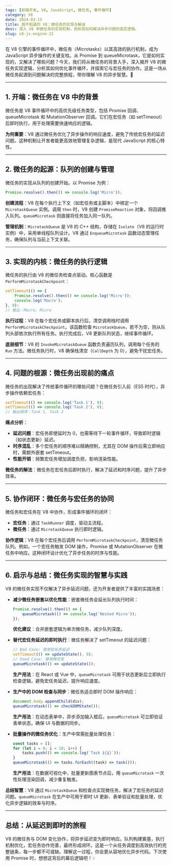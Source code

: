 ```yaml
---
tags: [前端开发, V8, JavaScript, 微任务, 事件循环]
category: V8
date: 2024-03-15
title: 我不知道的 V8：微任务的实现与解谜
desc: 深入 V8 中微任务的实现机制，剖析其如何解决异步问题的底层逻辑。
slug: v8-js-engine-22
---
```


在 V8 引擎的事件循环中，微任务（Microtasks）以其高效的执行机制，成为 JavaScript 异步操作的关键支柱。从 Promise 到 queueMicrotask，它是如何实现的，又解决了哪些问题？今天，我们将从微任务的背景入手，深入揭开 V8 的微任务实现逻辑，分析其如何优化事件循环，并探索它与宏任务的协作。这是一场从微任务起源到问题解决的完整旅程，带你理解 V8 的异步智慧。🚀

---

## 1. 开端：微任务在 V8 中的背景

微任务是 V8 事件循环中的高优先级任务类型，包括 Promise 回调、queueMicrotask 和 MutationObserver 回调。它们在宏任务（如 setTimeout）后即时执行，用于处理需要快速响应的逻辑。

**为何重要**：V8 通过微任务优化了异步操作的响应速度，避免了传统宏任务的延迟问题。这种机制让开发者能更高效地管理复杂逻辑，是现代 JavaScript 的核心特性。

---

## 2. 微任务的起源：队列的创建与管理

微任务的实现从队列的创建开始。以 Promise 为例：

```javascript
Promise.resolve().then(() => console.log('Micro'));
```

**创建流程**：V8 在每个执行上下文（如宏任务或主脚本）中绑定一个 `MicrotaskQueue` 实例。调用 `then` 时，V8 创建 `PromiseReaction` 对象，将回调推入队列。`queueMicrotask` 则直接将任务加入同一队列。

**管理机制**：`MicrotaskQueue` 是 V8 的 C++ 结构，存储在 `Isolate`（V8 的运行时实例）中，采用单线程队列设计。V8 通过 `EnqueueMicrotask` 函数动态管理任务，确保队列与当前上下文关联。

---

## 3. 实现的内核：微任务的执行逻辑

微任务的执行由 V8 的微任务检查点驱动。核心函数是 `PerformMicrotaskCheckpoint`：

```javascript
setTimeout(() => {
    Promise.resolve().then(() => console.log('Micro'));
    console.log('Macro');
}, 0);
// 输出：Macro, Micro
```

**执行过程**：V8 在每个宏任务或脚本执行后，清空调用栈时调用 `PerformMicrotaskCheckpoint`。该函数检查 `MicrotaskQueue`，若不为空，则从队列头部依次执行所有任务。执行完成后，V8 更新队列状态，继续事件循环。

**底层细节**：V8 的 `InvokeMicrotaskQueue` 函数负责遍历队列，调用每个任务的 `Run` 方法。微任务执行时，V8 确保栈清空（`CallDepth` 为 0），避免干扰宏任务。

---

## 4. 问题的根源：微任务出现前的痛点

微任务的出现解决了传统事件循环的哪些问题？在微任务引入前（ES5 时代），异步操作依赖宏任务：

```javascript
setTimeout(() => console.log('Task 1'), 0);
setTimeout(() => console.log('Task 2'), 0);
// 输出顺序：Task 1, Task 2
```

**痛点分析**：

-   **延迟问题**：宏任务即使延时为 0，也需等待下一轮事件循环，导致即时逻辑（如状态更新）延迟。
-   **时序混乱**：多个宏任务的顺序难以精确控制，尤其在 DOM 操作后需立即响应时，需额外嵌套 setTimeout。
-   **性能开销**：频繁宏任务增加调度负担，影响渲染性能。

**微任务的解法**：微任务在宏任务后即时执行，解决了延迟和时序问题，提升了异步效率。

---

## 5. 协作闭环：微任务与宏任务的协同

微任务和宏任务在 V8 中协作，形成事件循环的闭环：

-   **宏任务**：通过 `TaskRunner` 调度，驱动主流程。
-   **微任务**：通过 `MicrotaskQueue` 执行即时逻辑。

**协作逻辑**：V8 在每个宏任务后调用 `PerformMicrotaskCheckpoint`，清空微任务队列。例如，一个宏任务触发 DOM 操作，Promise 或 MutationObserver 在微任务中响应。这种闭环设计优化了异步任务的时序与性能。

---

## 6. 启示与总结：微任务实现的智慧与实践

V8 的微任务实现不仅解决了异步延迟问题，还为开发者提供了丰富的实践场景：

-   **减少微任务嵌套以优化性能**：嵌套微任务会延长队列执行时间：

    ```javascript
    Promise.resolve().then(() => {
        queueMicrotask(() => console.log('Nested Micro'));
    });
    ```

    **优化建议**：合并嵌套逻辑为单次微任务，减少队列深度。

-   **替代宏任务延迟的即时执行**：微任务解决了 setTimeout 的延迟问题：

    ```javascript
    // Bad Case: 使用宏任务延迟
    setTimeout(() => updateState(), 0);
    // Good Case: 使用微任务
    queueMicrotask(() => updateState());
    ```

    **生产用法**：在 React 或 Vue 中，`queueMicrotask` 可用于状态更新后立即执行检查逻辑，避免宏任务延迟，提升响应速度。

-   **生产中的 DOM 检查与同步**：微任务适合即时 DOM 操作响应：

    ```javascript
    document.body.appendChild(div);
    queueMicrotask(() => checkDOMState());
    ```

    **生产用法**：在动态表单中，异步添加输入框后，`queueMicrotask` 可立即验证表单状态，确保 UI 与数据的同步。

-   **批量操作的微任务优化**：生产中常需批量处理任务：
    ```javascript
    const tasks = [];
    for (let i = 0; i < 10; i++) {
        tasks.push(() => console.log(`Task ${i}`));
    }
    queueMicrotask(() => tasks.forEach((task) => task()));
    ```
    **生产用法**：在数据可视化中，批量更新图表节点后，用 `queueMicrotask` 一次性处理渲染回调，减少重复触发。

**总结智慧**：V8 通过 `MicrotaskQueue` 和检查点实现微任务，解决了宏任务的延迟问题。`queueMicrotask` 在生产中可用于即时 UI 更新、表单验证和批量处理，优化异步逻辑的效率与时序。

---

## 总结：从延迟到即时的旅程

V8 的微任务与 DOM 变化协作，将异步延迟变为即时响应。队列构建奠基，执行机制优化，宏任务协作完善，最终形成闭环。这是一个从任务调度到高效执行的完整链条，每一步都不可或缺。理解这一过程，你会更从容地优化异步代码。下次使用 Promise 时，想想这背后的幕后逻辑吧！💡

